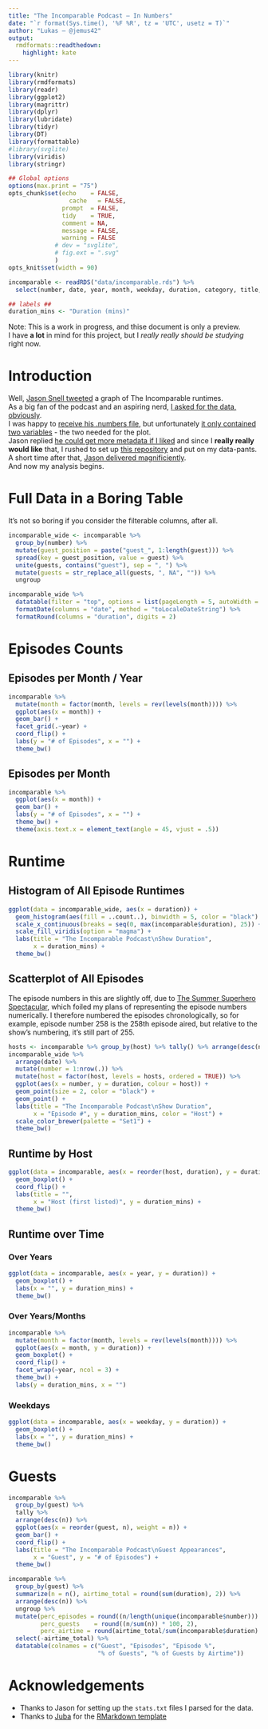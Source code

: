 ```yaml
---
title: "The Incomparable Podcast — In Numbers"
date: "`r format(Sys.time(), '%F %R', tz = 'UTC', usetz = T)`"
author: "Lukas — @jemus42"
output:
  rmdformats::readthedown:
    highlight: kate
---
```


```r
library(knitr)
library(rmdformats)
library(readr)
library(ggplot2)
library(magrittr)
library(dplyr)
library(lubridate)
library(tidyr)
library(DT)
library(formattable)
#library(svglite)
library(viridis)
library(stringr)

## Global options
options(max.print = "75")
opts_chunk$set(echo    = FALSE,
	             cache   = FALSE,
               prompt  = FALSE,
               tidy    = TRUE,
               comment = NA,
               message = FALSE,
               warning = FALSE
             # dev = "svglite",
             # fig.ext = ".svg"
             )
opts_knit$set(width = 90)

incomparable <- readRDS("data/incomparable.rds") %>%
  select(number, date, year, month, weekday, duration, category, title, topic, host, guest)

## labels ##
duration_mins <- "Duration (mins)"
```

Note: This is a work in progress, and thise document is only a preview.  
I have **a lot** in mind for this project, but I *really really should be studying* right now.

# Introduction

Well, [Jason Snell tweeted](https://twitter.com/jsnell/status/700864025949655040) a graph of The Incomparable runtimes.  
As a big fan of the podcast and an aspiring nerd, [I asked for the data, obviously](https://twitter.com/Jemus42/status/700864609083850753).  
I was happy to [receive his .numbers file](https://twitter.com/jsnell/status/700864809537970176), but unfortunately [it only contained two variables](https://twitter.com/Jemus42/status/700870531697004544) - the two needed for the plot.  
Jason replied [he could get more metadata if I liked](https://twitter.com/jsnell/status/700870702367318017) and since I **really really would like** that, I rushed to set up [this repository](https://github.com/jemus42/theincompaRable) and put on my data-pants.  
A short time after that, [Jason delivered magnificiently](https://twitter.com/jsnell/status/700882298795765761).  
And now my analysis begins.

# Full Data in a Boring Table

It's not so boring if you consider the filterable columns, after all.

```r
incomparable_wide <- incomparable %>%
  group_by(number) %>%
  mutate(guest_position = paste("guest_", 1:length(guest))) %>%
  spread(key = guest_position, value = guest) %>%
  unite(guests, contains("guest"), sep = ", ") %>%
  mutate(guests = str_replace_all(guests, ", NA", "")) %>%
  ungroup

incomparable_wide %>%
  datatable(filter = "top", options = list(pageLength = 5, autoWidth = TRUE)) %>%
  formatDate(columns = "date", method = "toLocaleDateString") %>%
  formatRound(columns = "duration", digits = 2)
```


# Episodes Counts

## Episodes per Month / Year

```r
incomparable %>%
  mutate(month = factor(month, levels = rev(levels(month)))) %>%
  ggplot(aes(x = month)) +
  geom_bar() +
  facet_grid(.~year) +
  coord_flip() +
  labs(y = "# of Episodes", x = "") +
  theme_bw()
```

## Episodes per Month

```r
incomparable %>%
  ggplot(aes(x = month)) +
  geom_bar() +
  labs(y = "# of Episodes", x = "") +
  theme_bw() +
  theme(axis.text.x = element_text(angle = 45, vjust = .5))
```

# Runtime

## Histogram of All Episode Runtimes

```r
ggplot(data = incomparable_wide, aes(x = duration)) +
  geom_histogram(aes(fill = ..count..), binwidth = 5, color = "black") +
  scale_x_continuous(breaks = seq(0, max(incomparable$duration), 25)) +
  scale_fill_viridis(option = "magma") +
  labs(title = "The Incomparable Podcast\nShow Duration",
       x = duration_mins) +
  theme_bw()
```

## Scatterplot of All Episodes

The episode numbers in this are slightly off, due to [The Summer Superhero Spectacular](http://dump.jemu.name/nuwgL.png), which foiled my plans of representing the episode numbers numerically. I therefore numbered the episodes chronologically, so for example, episode number 258 is the 258th episode aired, but relative to the show's numbering, it's still part of 255.

```r
hosts <- incomparable %>% group_by(host) %>% tally() %>% arrange(desc(n)) %>% extract2("host")
incomparable_wide %>% 
  arrange(date) %>%
  mutate(number = 1:nrow(.)) %>%
  mutate(host = factor(host, levels = hosts, ordered = TRUE)) %>%
  ggplot(aes(x = number, y = duration, colour = host)) +
  geom_point(size = 2, color = "black") +
  geom_point() +
  labs(title = "The Incomparable Podcast\nShow Duration",
       x = "Episode #", y = duration_mins, color = "Host") +
  scale_color_brewer(palette = "Set1") +
  theme_bw()
```

## Runtime by Host

```r
ggplot(data = incomparable, aes(x = reorder(host, duration), y = duration)) +
  geom_boxplot() +
  coord_flip() +
  labs(title = "",
       x = "Host (first listed)", y = duration_mins) +
  theme_bw()
```

## Runtime over Time

### Over Years

```r
ggplot(data = incomparable, aes(x = year, y = duration)) +
  geom_boxplot() +
  labs(x = "", y = duration_mins) +
  theme_bw()
```

### Over Years/Months

```r
incomparable %>%
  mutate(month = factor(month, levels = rev(levels(month)))) %>%
  ggplot(aes(x = month, y = duration)) +
  geom_boxplot() +
  coord_flip() +
  facet_wrap(~year, ncol = 3) +
  theme_bw() +
  labs(y = duration_mins, x = "")
```

### Weekdays

```r
ggplot(data = incomparable, aes(x = weekday, y = duration)) +
  geom_boxplot() +
  labs(x = "", y = duration_mins) +
  theme_bw()
```

# Guests

```r
incomparable %>%
  group_by(guest) %>%
  tally %>%
  arrange(desc(n)) %>%
  ggplot(aes(x = reorder(guest, n), weight = n)) +
  geom_bar() +
  coord_flip() +
  labs(title = "The Incomparable Podcast\nGuest Appearances",
       x = "Guest", y = "# of Episodes") +
  theme_bw()

incomparable %>%
  group_by(guest) %>%
  summarize(n = n(), airtime_total = round(sum(duration), 2)) %>%
  arrange(desc(n)) %>%
  ungroup %>%
  mutate(perc_episodes = round((n/length(unique(incomparable$number))) * 100, 2),
         perc_guests    = round((n/sum(n)) * 100, 2),
         perc_airtime = round(airtime_total/sum(incomparable$duration) * 100, 2)) %>%
  select(-airtime_total) %>%
  datatable(colnames = c("Guest", "Episodes", "Episode %", 
                         "% of Guests", "% of Guests by Airtime"))
```

# Acknowledgements

- Thanks to Jason for setting up the `stats.txt` files I parsed for the data.
- Thanks to [Juba](https://twitter.com/lapply) for the [RMarkdown template](https://github.com/juba/rmdformats)
